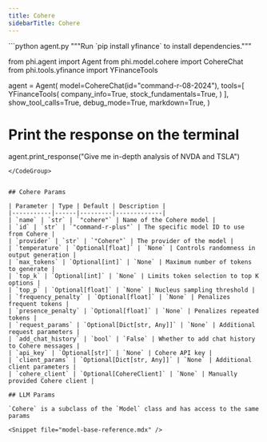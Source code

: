```yaml
---
title: Cohere
sidebarTitle: Cohere
---
```


<CodeGroup>
```python agent.py
"""Run `pip install yfinance` to install dependencies."""

from phi.agent import Agent
from phi.model.cohere import CohereChat
from phi.tools.yfinance import YFinanceTools

agent = Agent(
    model=CohereChat(id="command-r-08-2024"),
    tools=[
        YFinanceTools(
            company_info=True,
            stock_fundamentals=True,
        )
    ],
    show_tool_calls=True,
    debug_mode=True,
    markdown=True,
)

# Print the response on the terminal
agent.print_response("Give me in-depth analysis of NVDA and TSLA")

```
</CodeGroup>


## Cohere Params

| Parameter | Type | Default | Description |
|-----------|------|---------|-------------|
| `name` | `str` | `"cohere"` | Name of the Cohere model |
| `id` | `str` | `"command-r-plus"` | The specific model ID to use from Cohere |
| `provider` | `str` | `"Cohere"` | The provider of the model |
| `temperature` | `Optional[float]` | `None` | Controls randomness in output generation |
| `max_tokens` | `Optional[int]` | `None` | Maximum number of tokens to generate |
| `top_k` | `Optional[int]` | `None` | Limits token selection to top K options |
| `top_p` | `Optional[float]` | `None` | Nucleus sampling threshold |
| `frequency_penalty` | `Optional[float]` | `None` | Penalizes frequent tokens |
| `presence_penalty` | `Optional[float]` | `None` | Penalizes repeated tokens |
| `request_params` | `Optional[Dict[str, Any]]` | `None` | Additional request parameters |
| `add_chat_history` | `bool` | `False` | Whether to add chat history to Cohere messages |
| `api_key` | `Optional[str]` | `None` | Cohere API key |
| `client_params` | `Optional[Dict[str, Any]]` | `None` | Additional client parameters |
| `cohere_client` | `Optional[CohereClient]` | `None` | Manually provided Cohere client |

## LLM Params

`Cohere` is a subclass of the `Model` class and has access to the same params

<Snippet file="model-base-reference.mdx" />
